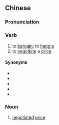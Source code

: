 {{also|议价}}
==Chinese==
{{zh-forms|s=议价}}

===Pronunciation===
{{zh-pron
|m=yìjià
|c=ji5 gaa3
|mn=xm,qz,tw:gī-kè/zz:gī-kèe
|cat=v,n
}}

===Verb===
{{zh-verb}}

# to [[bargain]]; to [[haggle]]
# to [[negotiate]] a [[price]]

====Synonyms====
* {{zh-l|講價}}
* {{zh-l|砍價}}
* {{zh-l|還價}}
* {{zh-l|討價}}
* {{zh-l|討價還價}}

===Noun===
{{zh-noun}}

# [[negotiated]] [[price]]
